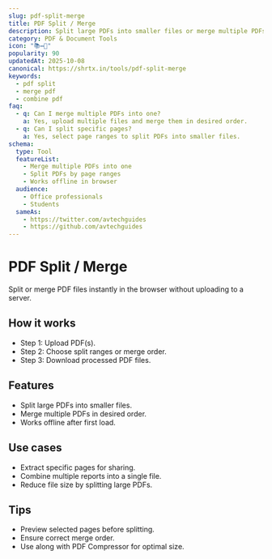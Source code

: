 ```yaml
---
slug: pdf-split-merge
title: PDF Split / Merge
description: Split large PDFs into smaller files or merge multiple PDFs into one quickly in the browser.
category: PDF & Document Tools
icon: "📚↔️📄"
popularity: 90
updatedAt: 2025-10-08
canonical: https://shrtx.in/tools/pdf-split-merge
keywords:
  - pdf split
  - merge pdf
  - combine pdf
faq:
  - q: Can I merge multiple PDFs into one?
    a: Yes, upload multiple files and merge them in desired order.
  - q: Can I split specific pages?
    a: Yes, select page ranges to split PDFs into smaller files.
schema:
  type: Tool
  featureList:
    - Merge multiple PDFs into one
    - Split PDFs by page ranges
    - Works offline in browser
  audience:
    - Office professionals
    - Students
  sameAs:
    - https://twitter.com/avtechguides
    - https://github.com/avtechguides
---
```



# PDF Split / Merge

Split or merge PDF files instantly in the browser without uploading to a server.

<PdfSplitMerge client:only="react"/>

## How it works

- Step 1: Upload PDF(s).
- Step 2: Choose split ranges or merge order.
- Step 3: Download processed PDF files.

## Features

- Split large PDFs into smaller files.
- Merge multiple PDFs in desired order.
- Works offline after first load.

## Use cases

- Extract specific pages for sharing.
- Combine multiple reports into a single file.
- Reduce file size by splitting large PDFs.

## Tips

- Preview selected pages before splitting.
- Ensure correct merge order.
- Use along with PDF Compressor for optimal size.
